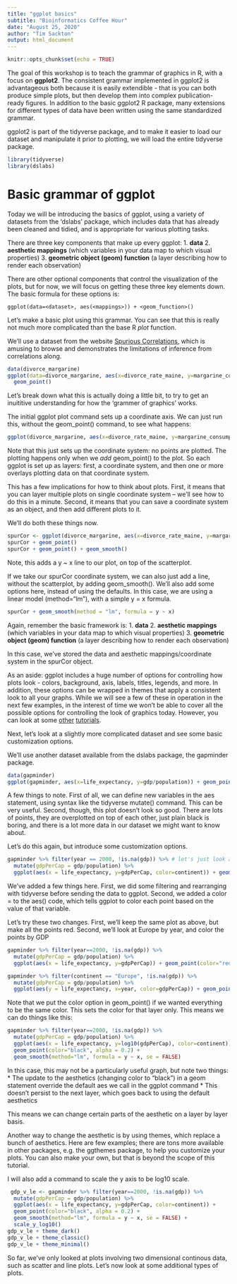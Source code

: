 ```yaml
---
title: "ggplot basics"
subtitle: "Bioinformatics Coffee Hour"
date: "August 25, 2020"
author: "Tim Sackton"
output: html_document
---
```


```r
knitr::opts_chunk$set(echo = TRUE)
```

The goal of this workshop is to teach the grammar of graphics in R, with a focus on **ggplot2**. The consistent grammar implemented in ggplot2 is advantageous both because it is easily extendible - that is you can both produce simple plots, but then develop them into complex publication-ready figures. In addition to the basic ggplot2 R package, many extensions for different types of data have been written using the same standardized grammar.

ggplot2 is part of the tidyverse package, and to make it easier to load our dataset and manipulate it prior to plotting, we will load the entire tidyverse package.

```r
library(tidyverse)
library(dslabs)
```

# Basic grammar of ggplot

Today we will be introducing the basics of ggplot, using a variety of datasets from the 'dslabs' package, which includes data that has already been cleaned and tidied, and is appropriate for various plotting tasks.

There are three key components that make up every ggplot:
1. **data**
2. **aesthetic mappings** (which variables in your data map to which visual properties)
3. **geometric object (geom) function** (a layer describing how to render each observation)

There are other optional components that control the visualization of the plots, but for now, we will focus on getting these three key elements down. The basic formula for these options is:

`ggplot(data=<dataset>, aes(<mappings>)) + <geom_function>()`

Let's make a basic plot using this grammar. You can see that this is really not much more complicated than the base R *plot* function.

We'll use a dataset from the website [Spurious Correlations](https://www.tylervigen.com/spurious-correlations), which is amusing to browse and demonstrates the limitations of inference from correlations along.

```r
data(divorce_margarine)
ggplot(data=divorce_margarine, aes(x=divorce_rate_maine, y=margarine_consumption_per_capita)) +
  geom_point()
```
Let's break down what this is actually doing a little bit, to try to get an inuititive understanding for how the 'grammer of graphics' works.

The initial ggplot plot command sets up a coordinate axis. We can just run this, without the geom_point() command, to see what happens:

```r
ggplot(divorce_margarine, aes(x=divorce_rate_maine, y=margarine_consumption_per_capita))
```

Note that this just sets up the coordinate system: no points are plotted. The plotting happens only when we *add* geom_point() to the plot. So each ggplot is set up as layers: first, a coordinate system, and then one or more overlays plotting data on that coordinate system. 

This has a few implications for how to think about plots. First, it means that you can layer multiple plots on single coordinate system -- we'll see how to do this in a minute. Second, it means that you can save a coordinate system as an object, and then add different plots to it.

We'll do both these things now.

```r
spurCor <- ggplot(divorce_margarine, aes(x=divorce_rate_maine, y=margarine_consumption_per_capita))
spurCor + geom_point()
spurCor + geom_point() + geom_smooth()
```
Note, this adds a y ~ x line to our plot, on top of the scatterplot.

If we take our spurCor coordinate system, we can also just add a line, without the scatterplot, by adding geom_smooth(). We'll also add some options here, instead of using the defaults. In this case, we are using a linear model (method="lm"), with a simple y = x formula. 

```r
spurCor + geom_smooth(method = "lm", formula = y ~ x)
```

Again, remember the basic framework is:
1. **data**
2. **aesthetic mappings** (which variables in your data map to which visual properties)
3. **geometric object (geom) function** (a layer describing how to render each observation)

In this case, we've stored the data and aesthetic mappings/coordinate system in the spurCor object.

As an aside: ggplot includes a huge number of options for controlling how plots look - colors, background, axis, labels, titles, legends, and more. In addition, these options can be wrapped in themes that apply a consistent look to all your graphs. While we will see a few of these in operation in the next few examples, in the interest of time we won't be able to cover all the possible options for controlling the look of graphics today. However, you can look at some [other](http://r-statistics.co/Complete-Ggplot2-Tutorial-Part2-Customizing-Theme-With-R-Code.html) [tutorials](http://zevross.com/blog/2014/08/04/beautiful-plotting-in-r-a-ggplot2-cheatsheet-3/).

Next, let's look at a slightly more complicated dataset and see some basic customization options.

We'll use another dataset available from the dslabs package, the gapminder package.

```r
data(gapminder)
ggplot(gapminder, aes(x=life_expectancy, y=gdp/population)) + geom_point()
```
A few things to note. First of all, we can define new variables in the aes statement, using syntax like the tidyverse mutate() command. This can be very useful. Second, though, this plot doesn't look so good. There are lots of points, they are overplotted on top of each other, just plain black is boring, and there is a lot more data in our dataset we might want to know about. 

Let's do this again, but introduce some customization options.

```r
gapminder %>% filter(year == 2000, !is.na(gdp)) %>% # let's just look at one year
  mutate(gdpPerCap = gdp/population) %>%
  ggplot(aes(x = life_expectancy, y=gdpPerCap, color=continent)) + geom_point()
```

We've added a few things here. First, we did some filtering and rearranging with tidyverse before sending the data to ggplot. Second, we added a color = <variable> to the aes() code, which tells ggplot to color each point based on the value of that variable.

Let's try these two changes. First, we'll keep the same plot as above, but make all the points red. Second, we'll look at Europe by year, and color the points by GDP 

```r
gapminder %>% filter(year==2000, !is.na(gdp)) %>%
  mutate(gdpPerCap = gdp/population) %>%
  ggplot(aes(x = life_expectancy, y=gdpPerCap)) + geom_point(color="red")

gapminder %>% filter(continent == "Europe", !is.na(gdp)) %>%
  mutate(gdpPerCap = gdp/population) %>%
  ggplot(aes(y = life_expectancy, x=year, color=gdpPerCap)) + geom_point()
```
Note that we put the color option in geom_point() if we wanted everything to be the same color. This sets the color for that layer only. This means we can do things like this:

```r
gapminder %>% filter(year==2000, !is.na(gdp)) %>%
  mutate(gdpPerCap = gdp/population) %>%
  ggplot(aes(x = life_expectancy, y=log10(gdpPerCap), color=continent)) +
  geom_point(color="black", alpha = 0.2) +
  geom_smooth(method="lm", formula = y ~ x, se = FALSE)
```

In this case, this may not be a particularly useful graph, but note two things:
 * The update to the aesthetics (changing color to "black") in a geom statement override the default aes we call in the ggplot command
 * This doesn't persist to the next layer, which goes back to using the default aesthetics
 
This means we can change certain parts of the aesthetic on a layer by layer basis.
 
Another way to change the aesthetic is by using themes, which replace a bunch of aesthetics. Here are few examples; there are tons more available in other packages, e.g. the ggthemes package, to help you customize your plots. You can also make your own, but that is beyond the scope of this tutorial.

I will also add a command to scale the y axis to be log10 scale.
 
```r
 gdp_v_le <- gapminder %>% filter(year==2000, !is.na(gdp)) %>%
  mutate(gdpPerCap = gdp/population) %>%
  ggplot(aes(x = life_expectancy, y=gdpPerCap, color=continent)) +
  geom_point(color="black", alpha = 0.2) +
  geom_smooth(method="lm", formula = y ~ x, se = FALSE) +
  scale_y_log10()
gdp_v_le + theme_dark()
gdp_v_le + theme_classic()
gdp_v_le + theme_minimal()
```

So far, we've only looked at plots involving two dimensional continous data, such as scatter and line plots. Let's now look at some additional types of plots.

